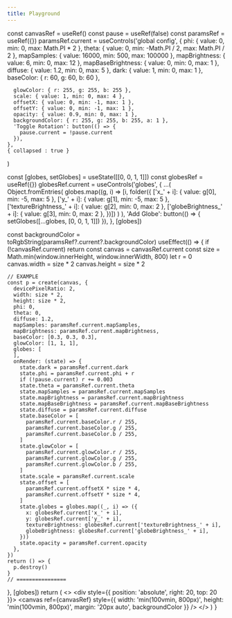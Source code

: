 ```yaml
---
title: Playground
---
```



  const canvasRef = useRef()
  const pause = useRef(false)
  const paramsRef = useRef({})
  paramsRef.current = useControls('global config', {
      phi: { value: 0, min: 0, max: Math.PI * 2 },
      theta: { value: 0, min: -Math.PI / 2, max: Math.PI / 2 },
      mapSamples: { value: 16000, min: 500, max: 100000 },
      mapBrightness: { value: 6, min: 0, max: 12 },
      mapBaseBrightness: { value: 0, min: 0, max: 1 },
      diffuse: { value: 1.2, min: 0, max: 5 },
      dark: { value: 1, min: 0, max: 1 },
      baseColor: { r: 60, g: 60, b: 60 },
      
      glowColor: { r: 255, g: 255, b: 255 },
      scale: { value: 1, min: 0, max: 4 },
      offsetX: { value: 0, min: -1, max: 1 },
      offsetY: { value: 0, min: -1, max: 1 },
      opacity: { value: 0.9, min: 0, max: 1 },
      backgroundColor: { r: 255, g: 255, b: 255, a: 1 },
      'Toggle Rotation': button(() => {
        pause.current = !pause.current
      }),
    }, 
    { collapsed : true }
  )

  const [globes, setGlobes] = useState([[0, 0, 1, 1]])
  const globesRef = useRef({})
  globesRef.current = useControls('globes', {
    ...(
      Object.fromEntries(
        globes.map((g, i) => [i, folder({
          ['x_' + i]: { value: g[0], min: -5, max: 5 },
          ['y_' + i]: { value: g[1], min: -5, max: 5 },
          ['textureBrightness_' + i]: { value: g[2], min: 0, max: 2 },
          ['globeBrightness_' + i]: { value: g[3], min: 0, max: 2 },
        })])
      )
    ),
    'Add Globe': button(() => {
      setGlobes([...globes, [0, 0, 1, 1]])
    }),
  }, [globes])

  const backgroundColor = toRgbString(paramsRef?.current?.backgroundColor)
  useEffect(() => {
    if (!canvasRef.current) return
    const canvas = canvasRef.current
    const size = Math.min(window.innerHeight, window.innerWidth, 800)
    let r = 0
    canvas.width = size * 2
    canvas.height = size * 2

    // EXAMPLE
    const p = create(canvas, {
      devicePixelRatio: 2,
      width: size * 2,
      height: size * 2,
      phi: 0,
      theta: 0,
      diffuse: 1.2,
      mapSamples: paramsRef.current.mapSamples,
      mapBrightness: paramsRef.current.mapBrightness,
      baseColor: [0.3, 0.3, 0.3],
      glowColor: [1, 1, 1],
      globes: [
      ],
      onRender: (state) => {
        state.dark = paramsRef.current.dark
        state.phi = paramsRef.current.phi + r
        if (!pause.current) r += 0.003
        state.theta = paramsRef.current.theta
        state.mapSamples = paramsRef.current.mapSamples
        state.mapBrightness = paramsRef.current.mapBrightness
        state.mapBaseBrightness = paramsRef.current.mapBaseBrightness
        state.diffuse = paramsRef.current.diffuse
        state.baseColor = [
          paramsRef.current.baseColor.r / 255,
          paramsRef.current.baseColor.g / 255,
          paramsRef.current.baseColor.b / 255,
        ]
        state.glowColor = [
          paramsRef.current.glowColor.r / 255,
          paramsRef.current.glowColor.g / 255,
          paramsRef.current.glowColor.b / 255,
        ]
        state.scale = paramsRef.current.scale
        state.offset = [
          paramsRef.current.offsetX * size * 4,
          paramsRef.current.offsetY * size * 4,
        ]
        state.globes = globes.map((_, i) => ({
          x: globesRef.current['x_' + i],
          y: globesRef.current['y_' + i],
          textureBrightness: globesRef.current['textureBrightness_' + i],
          globeBrightness: globesRef.current['globeBrightness_' + i],
        }))
        state.opacity = paramsRef.current.opacity
      },
    })
    return () => {
      p.destroy()
    }
    // ================
  }, [globes])
  return (
    <>
      <div style={{ position: 'absolute', right: 20, top: 20 }}>
        <Leva fill />
      </div>
      <canvas
        ref={canvasRef}
        style={{
          width: 'min(100vmin, 800px)',
          height: 'min(100vmin, 800px)',
          margin: '20px auto',
          backgroundColor
        }}
      />
    </>
  )
}

<Page />
